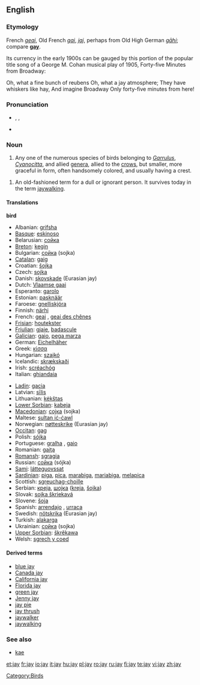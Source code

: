 {{webster}}<br><br>
{{see|Jay}}
==English==
{{wikipedia}}

===Etymology===
French ''[[geai]]'', Old French ''[[gai]]'', ''[[jaj]]'', perhaps from Old High German ''[[gāhi]]''; compare '''[[gay]]'''.

Its currency in the early 1900s can be gauged by this portion of the popular title song of a George M. Cohan musical play of 1905, Forty-five Minutes from Broadway:

Oh, what a fine bunch of reubens
Oh, what a jay atmosphere;
They have whiskers like hay,
And imagine Broadway
Only forty-five minutes from here!

===Pronunciation===
*{{enPR|jā}}, {{IPA|/dʒeɪ/}}, {{SAMPA|/dZeI/}}
*{{rhymes|eɪ}}

===Noun===
{{en-noun}}

# Any one of the numerous species of birds belonging to ''[[Garrulus]]'', ''[[Cyanocitta]]'', and allied [[genus|genera]], allied to the [[crow]]s, but smaller, more graceful in form, often handsomely colored, and usually having a crest.
<!--encyclopedic
#:'''Note:''' The European jay (''[[Garrulus glandarius]]'') is a large and handsomely colored species, having the body pale reddish brown, lighter beneath; tail and wing quills blackish; the primary coverts barred with bright blue and black; throat, tail coverts, and a large spot on the wings, white. Called also [[jay pie]], [[Jenny jay]], and [[kæ]]. The common blue jay (''[[Cyanocitta cristata]]''.), and the related species, are brilliantly colored, and have a large erectile crest. The [[California jay]] (''[[Aphelocoma californica]]''), the ''[[Florida jay]]'' (Aphelcoma floridana), and the [[green jay]] (''[[Xanthoura luxuosa]]''), of Texas and Mexico, are large, handsome, crested species. The [[Canada jay]] (''[[Perisoreus canadensis]]''), and several allied species, are much plainer and have no crest. See [[blue jay]], and [[whisky jack]].
-->
# An old-fashioned term for a dull or ignorant person. It survives today in the term [[jaywalking]].

====Translations====
<!--DefA-->'''bird'''
{{top}}
*Albanian: [[grifsha]]
*[[Basque]]: [[eskinoso]]
*Belarusian: [[сойка]]
*[[Breton]]: [[kegin]]
*Bulgarian: [[сойка]] (sojka)
*[[Catalan]]: [[gaig]]
*Croatian: [[šojka]]
*Czech: [[sojka]] {{f}}
*Danish: [[skovskade]] (Eurasian jay)
*Dutch: [[Vlaamse gaai]] {{m}}
*Esperanto: [[garolo]]
*Estonian: [[pasknäär]]
*Faroese: [[gnelliskjóra]]
*Finnish: [[närhi]]
*French: [[geai]] {{m}}, [[geai des chênes]] {{m}}
*[[Frisian]]: [[houtekster]]
*[[Friulian]]: [[gjaie]], [[badascule]]
*[[Galician]]: [[gaio]], [[pega marza]]
*German: [[Eichelhäher]] {{m}}
*Greek: [[κίσσα]] {{f}}
*Hungarian: [[szajkó]]
*Icelandic: [[skrækskaði]]
*Irish: [[scréachóg]]
*Italian: [[ghiandaia]] {{f}}
{{mid}}
*[[Ladin]]: [[gacia]]<!--Note: do not put the scientific name here for the Latin: *Latin: [[Garrulus glandarius]] '' ''-->
*Latvian: [[sīlis]]
*Lithuanian: [[kėkštas]]
*[[Lower Sorbian]]: [[kabeja]]
*[[Macedonian]]: [[соjка]] (sojka)
*Maltese: [[sultan iċ-ċawl]]
*Norwegian: [[nøtteskrike]] (Eurasian jay)
*[[Occitan]]: [[gag]]
*Polish: [[sójka]] {{f}}
*Portuguese: [[gralha]] {{f}}, [[gaio]] {{m}}
*Romanian: [[gaiţa]] {{f}}
*[[Romansh]]: [[sgragia]] {{f}}
*Russian: [[сойка]] (sójka) {{f}}
*[[Sami]]: [[látteguovssat]]
*[[Sardinian]]: [[piga]], [[pica]], [[marabiga]], [[mariabiga]], [[melapica]]
*Scottish: [[sgreuchag-choille]]
*Serbian: [[креjа]], [[шоjка]] ([[kreja]], [[šojka]])
*Slovak: [[sojka škriekavá]]
*Slovene: [[šoja]]
*Spanish: [[arrendajo]] {{m}}, [[urraca]] {{f}}
*Swedish: [[nötskrika]] (Eurasian jay)
*Turkish: [[alakarga]]
*Ukrainian: [[сойка]] (sojka)
*[[Upper Sorbian]]: [[škrěkawa]]
*Welsh: [[sgrech y coed]]
{{bottom}}

====Derived terms====
*[[blue jay]]
*[[Canada jay]]
*[[California jay]]
*[[Florida jay]]
*[[green jay]]
*[[Jenny jay]]
*[[jay pie]]
*[[jay thrush]]<!--(Zoölogy): any one several species of Asiatic singing birds, of the genera ''[[Garrulax]]'', ''[[Grammatoptila]]'', and related genera of the family [[Crateropodidae]]; as; the [[white-throated jay thrush]] (''[[Grammatoptila albogularis]]''), of India.-->
*[[jaywalker]]
*[[jaywalking]]

===See also===
*[[kae]]

[[Category:Birds]]

[[et:jay]]
[[fr:jay]]
[[io:jay]]
[[it:jay]]
[[hu:jay]]
[[pl:jay]]
[[ro:jay]]
[[ru:jay]]
[[fi:jay]]
[[te:jay]]
[[vi:jay]]
[[zh:jay]]